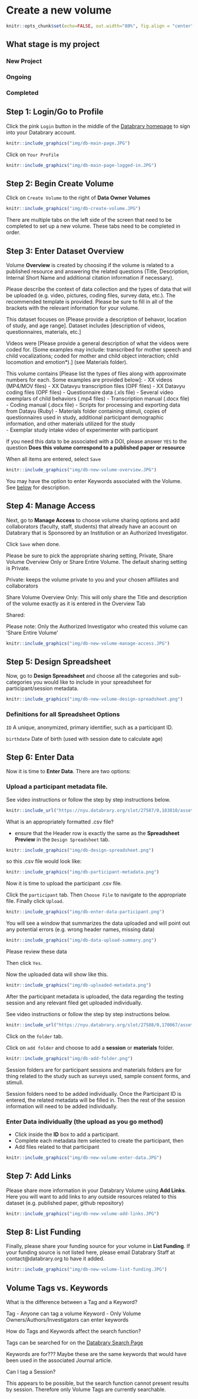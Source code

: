 # Create a new volume {#newvol}
```r
knitr::opts_chunk$set(echo=FALSE, out.width="80%", fig.align = "center")
```
## What stage is my project  {-}

### New Project
### Ongoing
### Completed

## Step 1: Login/Go to Profile {- #step1}

Click the pink `Login` button in the middle of the [Databrary homepage](https://nyu.databrary.org/) to sign into your Databrary account.

```r
knitr::include_graphics("img/db-main-page.JPG")
```

Click on `Your Profile`

```r
knitr::include_graphics("img/db-main-page-logged-in.JPG")
```


## Step 2: Begin Create Volume {- #step2}

Click on `Create Volume` to the right of **Data Owner Volumes**

```r
knitr::include_graphics("img/db-create-volume.JPG")
```


There are multiple tabs on the left side of the screen that need to be completed to set up a new volume. These tabs need to be completed in order.

## Step 3: Enter Dataset Overview {- #step3}

Volume **Overview** is created by choosing if the volume is related to a published resource and answering the related questions (Title, Description, Internal Short Name and additional citation information if necessary). 

Please describe the context of data collection and the types of data that will be uploaded (e.g. video, pictures, coding files, survey data, etc.). The recommended template is provided. Please be sure to fill in all of the brackets with the relevant information for your volume.

   This dataset focuses on [Please provide a description of behavor, location of study, and age range].  Dataset includes [description of videos, questionnaires, materials, etc.]
   
   Videos were [Please provide a general description of what the videos were coded for. (Some examples may include: transcribed for mother speech and child vocalizations; coded for mother and child object interaction; child locomotion and emotion*).] (see Materials folder).
   
   This volume contains [Please list the types of files along with approximate numbers for each. Some examples are provided below]:
   - XX videos (MP4/MOV files)
   - XX Datavyu transcription files (OPF files)
   - XX Datavyu coding files (OPF files)
   - Questionnaire data (.xls file)
   - Several video exemplars of child behaviors (.mp4 files)
   - Transcription manual (.docx file)
   - Coding manual (.docx file)
   - Scripts for processing and exporting data from Datayu (Ruby)
   - Materials folder containing stimuli, copies of questionnaires used in study, additional participant demographic information, and other materials utilized for the study\
   - Exemplar study intake video of experimenter with participant

If you need this data to be associated with a DOI, please answer `YES` to the question **Does this volume correspond to a published paper or resource**

When all items are entered, select `Save`

```r
knitr::include_graphics("img/db-new-volume-overview.JPG")
```

You may have the option to enter Keywords associated with the Volume. See [below](#Volume) for description.

## Step 4: Manage Access {- #step4}

Next, go to **Manage Access** to choose volume sharing options and add collaborators (faculty, staff, students) that already have an account on Databrary that is Sponsored by an Institution or an Authorized Investigator.

Click `Save` when done.

Please be sure to pick the appropriate sharing setting, Private, Share Volume Overview Only or Share Entire Volume. The default sharing setting is Private.

Private: keeps the volume private to you and your chosen affiliates and collaborators

Share Volume Overview Only: This will only share the Title and description of the volume exactly as it is entered in the Overview Tab

Shared: 

Please note: Only the Authorized Investigator who created this volume can 'Share Entire Volume'

```r
knitr::include_graphics("img/db-new-volume-manage-access.JPG")
```

## Step 5: Design Spreadsheet {- #step5}

Now, go to **Design Spreadsheet** and choose all the categories and sub-categories you would like to include in your spreadsheet for participant/session metadata.

```r
knitr::include_graphics("img/db-new-volume-design-spreadsheet.png")
```

### Definitions for all Spreadsheet Options 

`ID` A unique, anonymized, primary identifier, such as a participant ID.

`birthdate` Date of birth (used with session date to calculate age)

## Step 6: Enter Data {- #step6}

Now it is time to **Enter Data**. There are two options:

### Upload a participant metadata file. {- #participantmetadata}

See video instructions or follow the step by step instructions below.

```r
knitr::include_url("https://nyu.databrary.org/slot/27587/0,183810/asset/122478/download?inline=true")
```


What is an appropriately formatted .csv file?

- ensure that the Header row is exactly the same as the **Spreadsheet Preview** in the `Design Spreadsheet` tab.

```r
knitr::include_graphics("img/db-design-spreadsheet.png")
```

so this .csv file would look like:

```r
knitr::include_graphics("img/db-participant-metadata.png")
```

Now it is time to upload the participant .csv file. 

Click the `participant` tab. Then `Choose File` to navigate to the appropriate file. Finally click `Upload`.

```r
knitr::include_graphics("img/db-enter-data-participant.png")
```

You will see a window that summarizes the data uploaded and will point out any potential errors (e.g. wrong header names, missing data)

```r
knitr::include_graphics("img/db-data-upload-summary.png")
```

Please review these data

Then click `Yes`.

Now the uploaded data will show like this.

```r
knitr::include_graphics("img/db-uploaded-metadata.png")
```

After the participant metadata is uploaded, the data regarding the testing session and any relevant filed get uploaded individually. 

See video instructions or follow the step by step instructions below.

```r
knitr::include_url("https://nyu.databrary.org/slot/27588/0,170067/asset/122480/download?inline=true")
```

Click on the `folder` tab.

Click on `add folder` and choose to add a **session** or **materials** folder.

```r
knitr::include_graphics("img/db-add-folder.png")
```

Session folders are for participant sessions and materials folders are for thing related to the study such as surveys used, sample consent forms, and stimuli.

Session folders need to be added individually. Once the Participant ID is entered, the related metadata will be filled in. Then the rest of the session information will need to be added individually.

### Enter Data individually (the upload as you go method) {- #individually}

- Click inside the **ID** box to add a participant. 
- Complete each metadata item selected to create the participant, then
- Add files related to that participant

```r
knitr::include_graphics("img/db-new-volume-enter-data.JPG")
```

## Step 7: Add Links {- #step7}

Please share more information in your Databrary Volume using **Add Links**. Here you will want to add links to any outside resources related to this dataset (e.g. published paper, github repository)

```r
knitr::include_graphics("img/db-new-volume-add-links.JPG")
```

## Step 8: List Funding {- #step8}

Finally, please share your funding source for your volume in **List Funding**. If your funding source is not listed here, please email Databrary Staff at contact@databrary.org to have it added.

```r
knitr::include_graphics("img/db-new-volume-list-funding.JPG")
```

## Volume Tags vs. Keywords{- #Volume}

What is the difference between a Tag and a Keyword?

Tag - Anyone can tag a volume
Keyword - Only Volume Owners/Authors/Investigators can enter keywords

How do Tags and Keywords affect the search function?

Tags can be searched for on the [Databrary Search Page](http://nyu.databrary.org/search)

Keywords are for??? Maybe these are the same keywords that would have been used in the associated Journal article.

Can I tag a Session?

This appears to be possible, but the search function cannot present results by session. Therefore only Volume Tags are currently searchable.
